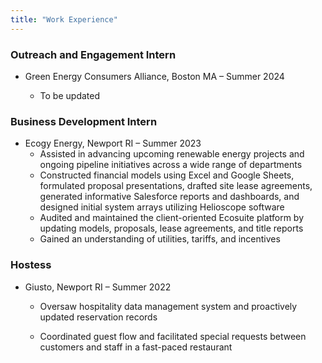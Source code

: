 ```yaml
---
title: "Work Experience"
---
```


### Outreach and Engagement Intern

-   Green Energy Consumers Alliance, Boston MA – Summer 2024

    -   To be updated

### Business Development Intern

-   Ecogy Energy, Newport RI – Summer 2023
    -   Assisted in advancing upcoming renewable energy projects and ongoing pipeline initiatives across a wide range of departments
    -   Constructed financial models using Excel and Google Sheets, formulated proposal presentations, drafted site lease agreements, generated informative Salesforce reports and dashboards, and designed initial system arrays utilizing Helioscope software
    -   Audited and maintained the client-oriented Ecosuite platform by updating models, proposals, lease agreements, and title reports
    -   Gained an understanding of utilities, tariffs, and incentives

### Hostess

-   Giusto, Newport RI – Summer 2022
    -   Oversaw hospitality data management system and proactively updated reservation records

    -   Coordinated guest flow and facilitated special requests between customers and staff in a fast-paced restaurant
